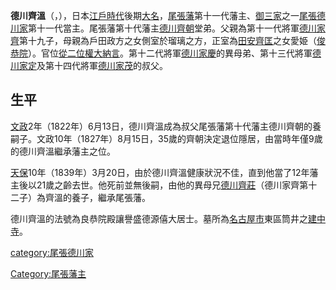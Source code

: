 {{Infobox officeholder
| name               = 德川齊溫
| native_name_lang   = 
| image              = 
| caption            = 
| office            =  [[尾張藩|尾張藩]]第11代藩主
| term_start        = 1827年
| term_end          = 1839年
| predecessor       = [[德川齊朝|德川齊朝]]
| successor         = [[德川齊莊|德川齊莊]]

| birth_name         = 	
| birth_date         = {{birth date|1819|7|20}}<br>（文政2年5月29日）
| birth_place        = 
| death_date         = {{death date and age|1839|5|3|1819|7|20}}<br>（天保10年3月20日）
| death_place        = 
| module             = {{日本武士|child=yes
|時代= 
|幼名=
|改名= 直七郎（幼名）→齊溫
|别名=  
|諡号= 僖公
|神号= 
|戒名= 良恭院殿譲譽盛徳源僖大居士
|洗禮名= 
|墓所= 
|朝廷官位= [[從二位|從二位]][[大納言|權大納言]]
|幕府職位= 
|主君= 
|藩= 
|氏族= [[尾張德川家|尾張德川家]]
|父= 
|母= 
|養父= 
|養母= 
|兄弟= 
|姐妹= 
|正室= 
|繼室= 
|側室= 
|子= 
|女= 
|養子= 
|養女= 
 }}
}}
'''德川齊溫'''（{{jpn|j=徳川 斉温|hg=とくがわ なりはる|rm=Tokugawa Nariharu}}，{{bd|1819年|7月20日|1839年|5月3日|catIdx=德}}），日本[[江戶時代|江戶時代]]後期[[大名_(稱謂)|大名]]，[[尾張藩|尾張藩]]第十一代藩主、[[德川御三家|御三家]]之一[[尾張德川家|尾張德川家]]第十一代當主。尾張藩第十代藩主[[德川齊朝|德川齊朝]]堂弟。父親為第十一代將軍[[德川家齊|德川家齊]]第十九子，母親為戶田政方之女側室於瑠璃之方，正室為[[田安齊匡|田安齊匡]]之女愛姫（[[俊恭院|俊恭院]]）。官位[[從二位|從二位]][[大納言|權大納言]]。第十二代將軍[[德川家慶|德川家慶]]的異母弟、第十三代將軍[[德川家定|德川家定]]及第十四代將軍[[德川家茂|德川家茂]]的叔父。

==生平==
[[文政|文政]]2年（1822年）6月13日，德川齊溫成為叔父尾張藩第十代藩主德川齊朝的養嗣子。文政10年（1827年）8月15日，35歲的齊朝決定退位隱居，由當時年僅9歲的德川齊溫繼承藩主之位。

[[天保_(日本)|天保]]10年（1839年）3月20日，由於德川齊溫健康狀況不佳，直到他當了12年藩主後以21歲之齡去世。他死前並無後嗣，由他的異母兄[[德川齊莊|德川齊莊]]（德川家齊第十二子）為齊溫的養子，繼承尾張藩。

德川齊溫的法號為良恭院殿讓譽盛德源僖大居士。墓所為[[名古屋市|名古屋市]]東區筒井之[[建中寺|建中寺]]。

{{尾張德川家}}
{{尾張藩主|11代|1827年 - 1839年}}

[[category:尾張德川家|category:尾張德川家]]
[[Category:尾張藩主|Category:尾張藩主]]